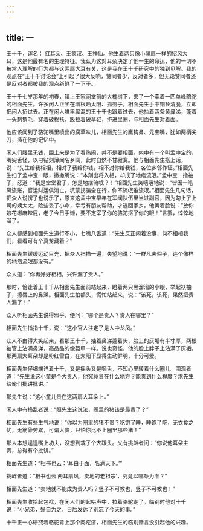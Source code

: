 ```yaml
---
---
---
```

title: 一
---



王十千，诨名： 红耳朵、王疯汉、王神仙。他生着两只像小蒲扇一样的招风大耳，这是他最有名的生理特征。我认为这对耳朵决定了他一生的命运，他的一切不被常人理解的行为都与这两扇大耳有关，这是我在王十千研究中的独到见解。我的观点在“王十千讨论会”上引起了很大反响，赞同者少，反对者多，但无论赞同者还是反对者都被我的观点新鲜了一下子。

王十千七岁那年的初春，镇上王家祠堂前的大槐树下，来了一个牵着一匹单峰骆驼的相面先生。许多闲人正坐在墙根晒太阳、抓虱子，相面先生手中铜铃清脆，立即把闲人招过去。正在闲人堆里厮混的王十千也跟着过去，他抽着两条黄鼻涕，蓬着一头刺猬毛，穿着破棉袄，趿拉着破草鞋，挤进里圈，与相面先生对着面。

他应该闻到了骆驼嘴里喷出的腐草味儿，相面先生的鹰钩鼻、元宝嘴，犹如两柄尖刀，插在他的记忆中。

闲人们腰里无钱，围上来是为了看热闹，并不是要相面。内中有一个叫孟中宝的，嘴尖舌怪，以刁钻刻薄闻名乡闾，此时自然不甘寂寞。他与相面先生搭上话，说：“先生给我相相，相对了我给你钱，相不对你给我钱，各位乡邻作证。”相面先生扫了孟中宝一眼，撇撇嘴说：“本刻出将入相，却成了地痞流氓。”孟中宝一撸袖子，怒道：“我是堂堂君子，怎是地痞流氓？！”相面先生笑嘻嘻地说：“皆因一笔风流账，官运财运俱消亡。坑蒙拐骗全在行，你不流氓谁流氓。”相面先生几句话，把众人说愣了也说乐了，原来这孟中宝早年在军阀队伍里当过副官，因为勾上了上司的姨太太，险些丢了小命，幸亏有朋友帮助，才逃回家乡。他黄着脸说：“放你娘花椒麻辣屁，老子今日手懒，要不定宰了你的骆驼抠了你的眼！”言罢，悻悻地溜了。

众人都感到相面先生道行不小，七嘴八舌道：“先生反正闲着没事，何不相相我们，看看可有个真龙藏着？”

相面先生缓缓运动目光，把众人扫描一遍，失望地说：“一群凡夫俗子，连个像样的地痞流氓都没有。”

众人道：“你再好好相相，兴许漏了贵人。”

那时，恰逢着王十千从相面先生面前站起来，瞪着两只黑溜溜的小眼，举起袄袖子，擦唇上的鼻涕。相面先生拍额头，慌忙站起来，说：“该死，该死，果然把贵人漏了！”

众人听相面先生说得邪乎，便问：“哪个是贵人？贵人在哪里？”

相面先生指指十千，说：“这小官人注定了是人中龙凤。”

众人不由得大笑起来，看那王十千，抽着鼻涕蓬着头，脸上的灰垢有半寸厚，两根袖管上沾满鼻涕，亮晶晶的像盔甲一样。说也奇怪，他的脸上脖子上沾满了灰垢，那两扇大耳朵却是粉红雪白，在太阳下显得生动鲜明，十分可爱。

相面先生仔细端详着十千，又是摇头又是咂舌，不知心里转着什么圈儿。围观者道：“先生说这小童是个大贵人，他究竟贵在什么地方？能贵到什么程度？求先生给俺们批讲批讲。”

那先生说：“这小童儿贵在这两扇大耳朵上。”

闲人中有捣乱者说：“照先生这说法，圈里的猪该是最贵了？”

相面先生有些生气地说：“你以为圈里的猪不贵？吃饱了睡，睡饱了吃，无衣食之忧，无筋骨劳累，可谓大贵，只怕你比不上圈里那些猪！”

那人本想逞逞嘴上功夫，没想到栽了个大跟头。又有挑衅者问：“你说他耳朵主贵，总得有个批讲。”

相面先生道：“相书也云：‘耳白于面，名满天下。’”

挑衅者道：“相书也云‘两耳扇风，卖地的老祖宗’，究竟以哪条为准？”

相面先生道：“卖地就不能成为贵人吗？竖子不可教也，竖子不可教也！”

相面先生收拾起包袱，在闲人们的起哄声中，拉着骆驼走了。临别时他对十千说：“小兄弟，好自为之，日后发达了别忘了今天的事。”

十千正一心研究着骆驼背上那个肉疙瘩，相面先生的临别赠言没引起他的兴趣。